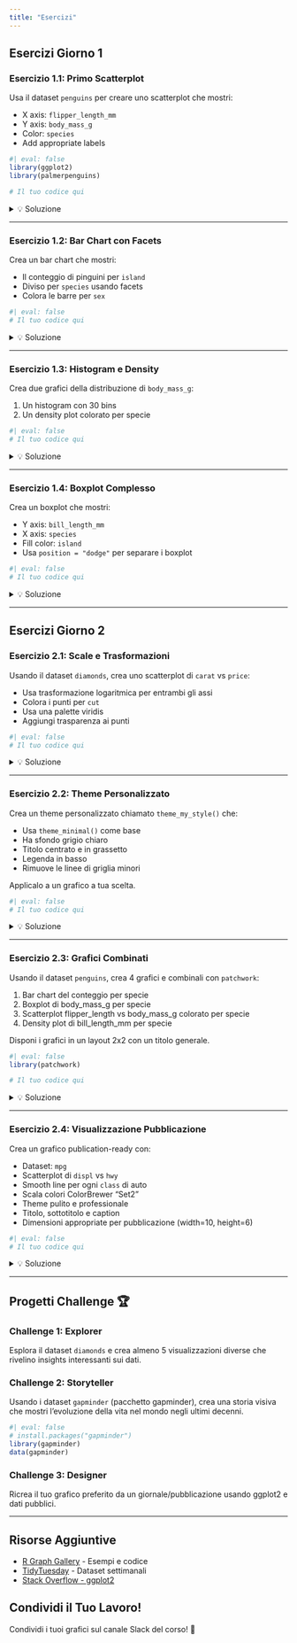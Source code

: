 ```yaml
---
title: "Esercizi"
---
```


## Esercizi Giorno 1

### Esercizio 1.1: Primo Scatterplot

Usa il dataset `penguins` per creare uno scatterplot che mostri:

- X axis: `flipper_length_mm`
- Y axis: `body_mass_g`
- Color: `species`
- Add appropriate labels

```r
#| eval: false
library(ggplot2)
library(palmerpenguins)

# Il tuo codice qui
```

<details>
<summary>💡 Soluzione</summary>

```r
#| eval: false
ggplot(penguins, aes(flipper_length_mm, body_mass_g, color = species)) +
  geom_point(size = 3, alpha = 0.7) +
  labs(
    title = "Relazione tra Lunghezza Pinne e Massa Corporea",
    x = "Lunghezza Pinne (mm)",
    y = "Massa Corporea (g)",
    color = "Specie"
  ) +
  theme_minimal()
```

</details>

---

### Esercizio 1.2: Bar Chart con Facets

Crea un bar chart che mostri:

- Il conteggio di pinguini per `island`
- Diviso per `species` usando facets
- Colora le barre per `sex`

```r
#| eval: false
# Il tuo codice qui
```

<details>
<summary>💡 Soluzione</summary>

```r
#| eval: false
ggplot(penguins, aes(island, fill = sex)) +
  geom_bar(position = "dodge") +
  facet_wrap(~species) +
  labs(
    title = "Distribuzione Pinguini per Isola, Specie e Sesso",
    x = "Isola",
    y = "Conteggio",
    fill = "Sesso"
  ) +
  theme_minimal()
```

</details>

---

### Esercizio 1.3: Histogram e Density

Crea due grafici della distribuzione di `body_mass_g`:

1. Un histogram con 30 bins
2. Un density plot colorato per specie

```r
#| eval: false
# Il tuo codice qui
```

<details>
<summary>💡 Soluzione</summary>

```r
#| eval: false
# Histogram
ggplot(penguins, aes(body_mass_g)) +
  geom_histogram(bins = 30, fill = "steelblue", color = "white") +
  labs(
    title = "Distribuzione Massa Corporea",
    x = "Massa Corporea (g)",
    y = "Conteggio"
  ) +
  theme_minimal()

# Density plot
ggplot(penguins, aes(body_mass_g, fill = species)) +
  geom_density(alpha = 0.6) +
  labs(
    title = "Distribuzione Massa Corporea per Specie",
    x = "Massa Corporea (g)",
    y = "Densità",
    fill = "Specie"
  ) +
  theme_minimal()
```

</details>

---

### Esercizio 1.4: Boxplot Complesso

Crea un boxplot che mostri:

- Y axis: `bill_length_mm`
- X axis: `species`
- Fill color: `island`
- Usa `position = "dodge"` per separare i boxplot

```r
#| eval: false
# Il tuo codice qui
```

<details>
<summary>💡 Soluzione</summary>

```r
#| eval: false
ggplot(penguins, aes(species, bill_length_mm, fill = island)) +
  geom_boxplot(position = "dodge") +
  labs(
    title = "Lunghezza Becco per Specie e Isola",
    x = "Specie",
    y = "Lunghezza Becco (mm)",
    fill = "Isola"
  ) +
  theme_minimal()
```

</details>

---

## Esercizi Giorno 2

### Esercizio 2.1: Scale e Trasformazioni

Usando il dataset `diamonds`, crea uno scatterplot di `carat` vs `price`:

- Usa trasformazione logaritmica per entrambi gli assi
- Colora i punti per `cut`
- Usa una palette viridis
- Aggiungi trasparenza ai punti

```r
#| eval: false
# Il tuo codice qui
```

<details>
<summary>💡 Soluzione</summary>

```r
#| eval: false
ggplot(diamonds, aes(carat, price, color = cut)) +
  geom_point(alpha = 0.3, size = 1) +
  scale_x_log10() +
  scale_y_log10() +
  scale_color_viridis_d() +
  labs(
    title = "Prezzo vs Carati (scala logaritmica)",
    x = "Carati (log scale)",
    y = "Prezzo (log scale)",
    color = "Taglio"
  ) +
  theme_minimal()
```

</details>

---

### Esercizio 2.2: Theme Personalizzato

Crea un theme personalizzato chiamato `theme_my_style()` che:

- Usa `theme_minimal()` come base
- Ha sfondo grigio chiaro
- Titolo centrato e in grassetto
- Legenda in basso
- Rimuove le linee di griglia minori

Applicalo a un grafico a tua scelta.

```r
#| eval: false
# Il tuo codice qui
```

<details>
<summary>💡 Soluzione</summary>

```r
#| eval: false
theme_my_style <- function() {
  theme_minimal() +
    theme(
      plot.title = element_text(hjust = 0.5, face = "bold", size = 16),
      panel.background = element_rect(fill = "gray95", color = NA),
      legend.position = "bottom",
      panel.grid.minor = element_blank(),
      axis.title = element_text(face = "bold")
    )
}

# Applicarlo
ggplot(penguins, aes(species, body_mass_g, fill = species)) +
  geom_boxplot() +
  labs(title = "Distribuzione Massa Corporea per Specie") +
  theme_my_style() +
  theme(legend.position = "none")
```

</details>

---

### Esercizio 2.3: Grafici Combinati

Usando il dataset `penguins`, crea 4 grafici e combinali con `patchwork`:

1. Bar chart del conteggio per specie
2. Boxplot di body_mass_g per specie
3. Scatterplot flipper_length vs body_mass_g colorato per specie
4. Density plot di bill_length_mm per specie

Disponi i grafici in un layout 2x2 con un titolo generale.

```r
#| eval: false
library(patchwork)

# Il tuo codice qui
```

<details>
<summary>💡 Soluzione</summary>

```r
#| eval: false
library(patchwork)

p1 <- ggplot(penguins, aes(species, fill = species)) +
  geom_bar() +
  labs(title = "Conteggio") +
  theme_minimal() +
  theme(legend.position = "none")

p2 <- ggplot(penguins, aes(species, body_mass_g, fill = species)) +
  geom_boxplot() +
  labs(title = "Massa Corporea") +
  theme_minimal() +
  theme(legend.position = "none")

p3 <- ggplot(penguins, aes(flipper_length_mm, body_mass_g, color = species)) +
  geom_point(alpha = 0.6) +
  labs(title = "Pinne vs Massa") +
  theme_minimal()

p4 <- ggplot(penguins, aes(bill_length_mm, fill = species)) +
  geom_density(alpha = 0.6) +
  labs(title = "Lunghezza Becco") +
  theme_minimal()

(p1 | p2) / (p3 | p4) +
  plot_annotation(
    title = "Analisi Multi-pannello Pinguini Palmer",
    tag_levels = "A"
  )
```

</details>

---

### Esercizio 2.4: Visualizzazione Pubblicazione

Crea un grafico publication-ready con:

- Dataset: `mpg`
- Scatterplot di `displ` vs `hwy`
- Smooth line per ogni `class` di auto
- Scala colori ColorBrewer "Set2"
- Theme pulito e professionale
- Titolo, sottotitolo e caption
- Dimensioni appropriate per pubblicazione (width=10, height=6)

```r
#| eval: false
# Il tuo codice qui
```

<details>
<summary>💡 Soluzione</summary>

```r
#| eval: false
plot_publication <- ggplot(mpg, aes(displ, hwy, color = class)) +
  geom_point(alpha = 0.6, size = 2) +
  geom_smooth(method = "lm", se = FALSE, linewidth = 1) +
  scale_color_brewer(palette = "Set2") +
  labs(
    title = "Fuel Economy vs Engine Displacement",
    subtitle = "Analysis by vehicle class",
    x = "Engine Displacement (liters)",
    y = "Highway Miles per Gallon",
    color = "Vehicle Class",
    caption = "Data source: EPA (1999-2008)"
  ) +
  theme_minimal(base_size = 12) +
  theme(
    plot.title = element_text(face = "bold", size = 16),
    plot.subtitle = element_text(color = "gray40", size = 12),
    plot.caption = element_text(color = "gray60", hjust = 0),
    legend.position = "bottom",
    panel.grid.minor = element_blank(),
    panel.border = element_rect(color = "gray80", fill = NA)
  )

# Salvare
ggsave(
  "fuel_economy_publication.png",
  plot = plot_publication,
  width = 10,
  height = 6,
  dpi = 300,
  bg = "white"
)
```

</details>

---

## Progetti Challenge 🏆

### Challenge 1: Explorer

Esplora il dataset `diamonds` e crea almeno 5 visualizzazioni diverse che rivelino insights interessanti sui dati.

### Challenge 2: Storyteller

Usando i dataset `gapminder` (pacchetto gapminder), crea una storia visiva che mostri l'evoluzione della vita nel mondo negli ultimi decenni.

```r
#| eval: false
# install.packages("gapminder")
library(gapminder)
data(gapminder)
```

### Challenge 3: Designer

Ricrea il tuo grafico preferito da un giornale/pubblicazione usando ggplot2 e dati pubblici.

---

## Risorse Aggiuntive

- [R Graph Gallery](https://r-graph-gallery.com/) - Esempi e codice
- [TidyTuesday](https://github.com/rfordatascience/tidytuesday) - Dataset settimanali
- [Stack Overflow - ggplot2](https://stackoverflow.com/questions/tagged/ggplot2)

## Condividi il Tuo Lavoro!

Condividi i tuoi grafici sul canale Slack del corso! 🎨
